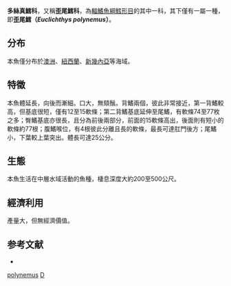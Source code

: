 {{Speciesbox
| name = 歪尾鱈
| taxon = Euclichthys polynemus
| authority = [[McCulloch|McCulloch]], 1926
| image = Euclichthys polynemus1.jpg
| status = LC
| status_system = iucn3.1
}}
'''多絲真鱈科'''，又稱'''歪尾鱈科'''，為[[輻鰭魚綱|輻鰭魚綱]][[鱈形目|鱈形目]]的其中一科，其下僅有一屬一種，即'''歪尾鱈（''Euclichthys polynemus''）'''。

==分布==
本魚僅分布於[[澳洲|澳洲]]、[[紐西蘭|紐西蘭]]、[[新幾內亞|新幾內亞]]等海域。

==特徵==
本魚體延長，向後而漸細。口大，無頦鬚。背鰭兩個，彼此非常接近，第一背鰭較高，但基底很短，僅有12至15軟條；第二背鰭基底延伸至尾鰭，有軟條74至77枚之多；臀鰭基底亦很長，且分為前後兩部分，前面的15軟條高出，後面則有短小的軟條約77根；腹鰭喉位，有4根彼此分離且長的軟條，最長可達肛門後方；尾鰭小，下葉較上葉突出。體長可達25公分。

==生態==
本魚生活在中層水域活動的魚種，棲息深度大約200至500公尺。

==經濟利用==
產量大，但無經濟價值。

==参考文献==
*{{FishBase_species|genus=Euclichthys|species=polynemus|year=2011|month=12}}
{{Taxonbar|from=Q134959}}

[[Category:多絲真鱈科|polynemus]]
[[Category:1926年描述的分类群|D]]